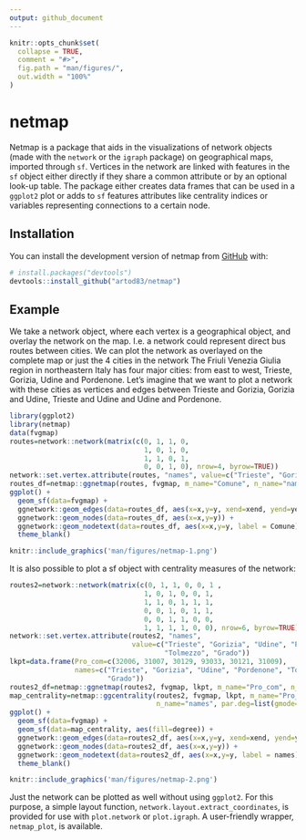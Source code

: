 ```yaml
---
output: github_document
---
```


<!-- README.md is generated from README.Rmd. Please edit that file -->

```r
knitr::opts_chunk$set(
  collapse = TRUE,
  comment = "#>",
  fig.path = "man/figures/",
  out.width = "100%"
)
```

# netmap

<!-- badges: start -->
<!-- badges: end -->

Netmap is a package that aids in the visualizations of network objects (made with the `network` or the `igraph` package) on geographical maps, imported through `sf`. Vertices in the network are linked with features in the `sf` object either directly if they share a common attribute or by an optional look-up table.
The package either creates data frames that can be used in a `ggplot2` plot or adds to `sf` features attributes like centrality indices or variables representing connections to a certain node.

## Installation

You can install the development version of netmap from [GitHub](https://github.com/) with:

``` r
# install.packages("devtools")
devtools::install_github("artod83/netmap")
```

## Example

We take a network object, where each vertex is a geographical object, and overlay the network on the map. I.e. a network could represent direct bus routes between cities. 
We can plot the network as overlayed on the complete map or just the 4 cities in the network
The Friuli Venezia Giulia region in northeastern Italy has four major cities: from east to west, Trieste, Gorizia, Udine and Pordenone. Let's imagine that we want to plot a network with these cities as vertices and edges between Trieste and Gorizia, Gorizia and Udine, Trieste and Udine and Udine and Pordenone.

```r
library(ggplot2)
library(netmap)
data(fvgmap)
routes=network::network(matrix(c(0, 1, 1, 0, 
                                 1, 0, 1, 0, 
                                 1, 1, 0, 1, 
                                 0, 0, 1, 0), nrow=4, byrow=TRUE))
network::set.vertex.attribute(routes, "names", value=c("Trieste", "Gorizia", "Udine", "Pordenone"))
routes_df=netmap::ggnetmap(routes, fvgmap, m_name="Comune", n_name="names")
ggplot() +
  geom_sf(data=fvgmap) +
  ggnetwork::geom_edges(data=routes_df, aes(x=x,y=y, xend=xend, yend=yend), colour="red") +
  ggnetwork::geom_nodes(data=routes_df, aes(x=x,y=y)) +
  ggnetwork::geom_nodetext(data=routes_df, aes(x=x,y=y, label = Comune), fontface = "bold") +
  theme_blank()
```
```r
knitr::include_graphics('man/figures/netmap-1.png')
```

It is also possible to plot a sf object with centrality measures of the network:

```r
routes2=network::network(matrix(c(0, 1, 1, 0, 0, 1 ,
                                 1, 0, 1, 0, 0, 1,
                                 1, 1, 0, 1, 1, 1,
                                 0, 0, 1, 0, 1, 1,
                                 0, 0, 1, 1, 0, 0,
                                 1, 1, 1, 1, 0, 0), nrow=6, byrow=TRUE))
network::set.vertex.attribute(routes2, "names", 
                              value=c("Trieste", "Gorizia", "Udine", "Pordenone", 
                                      "Tolmezzo", "Grado"))
lkpt=data.frame(Pro_com=c(32006, 31007, 30129, 93033, 30121, 31009), 
                names=c("Trieste", "Gorizia", "Udine", "Pordenone", "Tolmezzo", 
                        "Grado"))
routes2_df=netmap::ggnetmap(routes2, fvgmap, lkpt, m_name="Pro_com", n_name="names")
map_centrality=netmap::ggcentrality(routes2, fvgmap, lkpt, m_name="Pro_com", 
                                    n_name="names", par.deg=list(gmode="graph"))
ggplot() +
  geom_sf(data=fvgmap) +
  geom_sf(data=map_centrality, aes(fill=degree)) +
  ggnetwork::geom_edges(data=routes2_df, aes(x=x,y=y, xend=xend, yend=yend), colour="red") +
  ggnetwork::geom_nodes(data=routes2_df, aes(x=x,y=y)) +
  ggnetwork::geom_nodetext(data=routes2_df, aes(x=x,y=y, label = names), fontface = "bold", colour="") +
  theme_blank()
```

```r
knitr::include_graphics('man/figures/netmap-2.png')
```

Just the network can be plotted as well without using `ggplot2`. For this purpose, 
a simple layout function, `network.layout.extract_coordinates`, is provided for use with `plot.network` or `plot.igraph`. A user-friendly wrapper, `netmap_plot`, is available.
